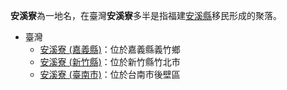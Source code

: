 '''安溪寮'''為一地名，在臺灣'''安溪寮'''多半是指福建[[安溪縣|安溪縣]]移民形成的聚落。
*臺灣
**[[安溪寮_(嘉義縣)|安溪寮 (嘉義縣)]]：位於嘉義縣義竹鄉
**[[安溪寮_(新竹縣)|安溪寮 (新竹縣)]]：位於新竹縣竹北市
**[[安溪寮_(臺南市)|安溪寮 (臺南市)]]：位於台南市後壁區

{{消歧義|cat=三字臺灣地名消歧義}}